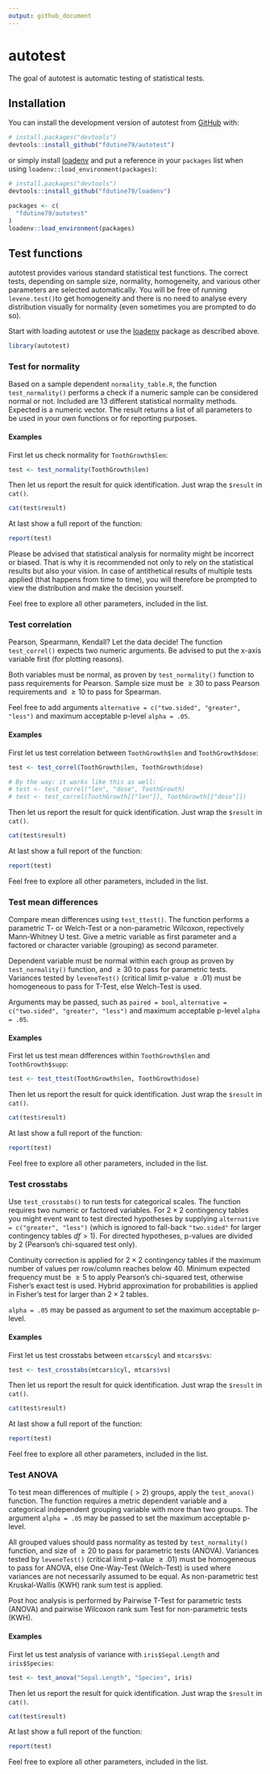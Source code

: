 ```yaml
---
output: github_document
---
```


# autotest

The goal of autotest is automatic testing of statistical tests.

## Installation

You can install the development version of autotest from [GitHub](https://github.com/) with:

``` r
# install.packages("devtools")
devtools::install_github("fdutine79/autotest")
```

or simply install [loadenv](https://github.com/fdutine79/loadenv) and put a reference in your `packages` list when using `loadenv::load_environment(packages)`:

``` r
# install.packages("devtools")
devtools::install_github("fdutine79/loadenv")

packages <- c(
  "fdutine79/autotest"
)
loadenv::load_environment(packages)
```

## Test functions

autotest provides various standard statistical test functions. The correct tests, depending on sample size, normality, homogeneity, and various other parameters are selected automatically. You will be free of running `levene.test()`to get homogeneity and there is no need to analyse every distribution visually for normality (even sometimes you are prompted to do so).

Start with loading autotest or use the [loadenv](https://github.com/fdutine79/loadenv) package as described above.

``` r
library(autotest)
```

### Test for normality

Based on a sample dependent `normality_table.R`, the function `test_normality()` performs a check if a numeric sample can be considered normal or not. Included are 13 different statistical normality methods. Expected is a numeric vector. The result returns a list of all parameters to be used in your own functions or for reporting purposes.

#### Examples

First let us check normality for `ToothGrowth$len`:

``` r
test <- test_normality(ToothGrowth$len)
```

Then let us report the result for quick identification. Just wrap the `$result` in `cat()`.

``` r
cat(test$result)
```

At last show a full report of the function:

``` r
report(test)
```

Please be advised that statistical analysis for normality might be incorrect or biased. That is why it is recommended not only to rely on the statistical results but also your vision. In case of antithetical results of multiple tests applied (that happens from time to time), you will therefore be prompted to view the distribution and make the decision yourself.

Feel free to explore all other parameters, included in the list.

### Test correlation

Pearson, Spearmann, Kendall? Let the data decide! The function `test_correl()` expects two numeric arguments. Be advised to put the x-axis variable first (for plotting reasons).

Both variables must be normal, as proven by `test_normality()` function to pass requirements for Pearson. Sample size must be $\ge 30$ to pass Pearson requirements and $\ge 10$ to pass for Spearman.

Feel free to add arguments `alternative = c("two.sided", "greater", "less")` and maximum acceptable p-level `alpha = .05`.

#### Examples

First let us test correlation between `ToothGrowth$len` and `ToothGrowth$dose`:

``` r
test <- test_correl(ToothGrowth$len, ToothGrowth$dose)

# By the way: it works like this as well:
# test <- test_correl("len", "dose", ToothGrowth)
# test <- test_correl(ToothGrowth[["len"]], ToothGrowth[["dose"]])
```

Then let us report the result for quick identification. Just wrap the `$result` in `cat()`.

``` r
cat(test$result)
```

At last show a full report of the function:

``` r
report(test)
```

Feel free to explore all other parameters, included in the list.

### Test mean differences

Compare mean differences using `test_ttest()`. The function performs a parametric T- or Welch-Test or a non-parametric Wilcoxon, repectively Mann-Whitney U test. Give a metric variable as first parameter and a factored or character variable (grouping) as second parameter.

Dependent variable must be normal within each group as proven by `test_normality()` function, and $\ge 30$ to pass for parametric tests. Variances tested by `leveneTest()` (critical limit p-value $\ge .01$) must be homogeneous to pass for T-Test, else Welch-Test is used.

Arguments may be passed, such as `paired = bool`, `alternative = c("two.sided", "greater", "less")` and maximum acceptable p-level `alpha = .05`.

#### Examples

First let us test mean differences within `ToothGrowth$len` and `ToothGrowth$supp`:

``` r
test <- test_ttest(ToothGrowth$len, ToothGrowth$dose)
```

Then let us report the result for quick identification. Just wrap the `$result` in `cat()`.

``` r
cat(test$result)
```

At last show a full report of the function:

``` r
report(test)
```

Feel free to explore all other parameters, included in the list.

### Test crosstabs

Use `test_crosstabs()` to run tests for categorical scales. The function requires two numeric or factored variables. For $2 \times 2$ contingency tables you might event want to test directed hypotheses by supplying `alternative = c("greater", "less")` (which is ignored to fall-back `"two.sided"` for larger contingency tables $df \gt 1$). For directed hypotheses, p-values are divided by $2$ (Pearson's chi-squared test only).

Continuity correction is applied for $2 \times 2$ contingency tables if the maximum number of values per row/column reaches below $40$. Minimum expected frequency must be $\ge 5$ to apply Pearson's chi-squared test, otherwise Fisher's exact test is used. Hybrid approximation for probabilities is applied in Fisher's test for larger than $2 \times 2$ tables.

`alpha = .05` may be passed as argument to set the maximum acceptable p-level.

#### Examples

First let us test crosstabs between `mtcars$cyl` and `mtcars$vs`:

``` r
test <- test_crosstabs(mtcars$cyl, mtcars$vs)
```

Then let us report the result for quick identification. Just wrap the `$result` in `cat()`.

``` r
cat(test$result)
```

At last show a full report of the function:

``` r
report(test)
```

Feel free to explore all other parameters, included in the list.

### Test ANOVA

To test mean differences of multiple ($\gt 2$) groups, apply the `test_anova()` function. The function requires a metric dependent variable and a categorical independent grouping variable with more than two groups. The argument `alpha = .05` may be passed to set the maximum acceptable p-level.

All grouped values should pass normality as tested by `test_normality()` function, and size of $\ge 20$ to pass for parametric tests (ANOVA). Variances tested by `leveneTest()` (critical limit p-value $\ge .01$) must be homogeneous to pass for ANOVA, else One-Way-Test (Welch-Test) is used where variances are not necessarily assumed to be equal. As non-parametric test Kruskal-Wallis (KWH) rank sum test is applied.

Post hoc analysis is performed by Pairwise T-Test for parametric tests (ANOVA) and pairwise Wilcoxon rank sum Test for non-parametric tests (KWH).

#### Examples

First let us test analysis of variance with `iris$Sepal.Length` and `iris$Species`:

``` r
test <- test_anova("Sepal.Length", "Species", iris)
```

Then let us report the result for quick identification. Just wrap the `$result` in `cat()`.

``` r
cat(test$result)
```

At last show a full report of the function:

``` r
report(test)
```

Feel free to explore all other parameters, included in the list.
